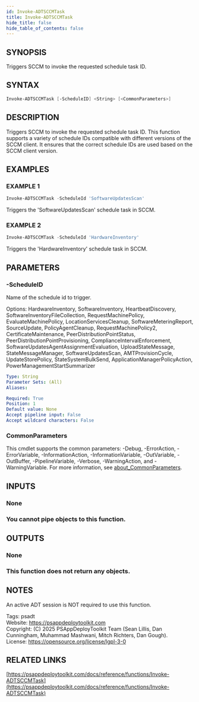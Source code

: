 ```yaml
---
id: Invoke-ADTSCCMTask
title: Invoke-ADTSCCMTask
hide_title: false
hide_table_of_contents: false
---
```


## SYNOPSIS

Triggers SCCM to invoke the requested schedule task ID.

## SYNTAX

```powershell
Invoke-ADTSCCMTask [-ScheduleID] <String> [<CommonParameters>]
```

## DESCRIPTION

Triggers SCCM to invoke the requested schedule task ID.
This function supports a variety of schedule IDs compatible with different versions of the SCCM client.
It ensures that the correct schedule IDs are used based on the SCCM client version.

## EXAMPLES

### EXAMPLE 1

```powershell
Invoke-ADTSCCMTask -ScheduleId 'SoftwareUpdatesScan'
```

Triggers the 'SoftwareUpdatesScan' schedule task in SCCM.

### EXAMPLE 2

```powershell
Invoke-ADTSCCMTask -ScheduleId 'HardwareInventory'
```

Triggers the 'HardwareInventory' schedule task in SCCM.

## PARAMETERS

### -ScheduleID

Name of the schedule id to trigger.

Options: HardwareInventory, SoftwareInventory, HeartbeatDiscovery, SoftwareInventoryFileCollection, RequestMachinePolicy, EvaluateMachinePolicy, LocationServicesCleanup, SoftwareMeteringReport, SourceUpdate, PolicyAgentCleanup, RequestMachinePolicy2, CertificateMaintenance, PeerDistributionPointStatus, PeerDistributionPointProvisioning, ComplianceIntervalEnforcement, SoftwareUpdatesAgentAssignmentEvaluation, UploadStateMessage, StateMessageManager, SoftwareUpdatesScan, AMTProvisionCycle, UpdateStorePolicy, StateSystemBulkSend, ApplicationManagerPolicyAction, PowerManagementStartSummarizer

```yaml
Type: String
Parameter Sets: (All)
Aliases:

Required: True
Position: 1
Default value: None
Accept pipeline input: False
Accept wildcard characters: False
```

### CommonParameters

This cmdlet supports the common parameters: -Debug, -ErrorAction, -ErrorVariable, -InformationAction, -InformationVariable, -OutVariable, -OutBuffer, -PipelineVariable, -Verbose, -WarningAction, and -WarningVariable. For more information, see [about_CommonParameters](http://go.microsoft.com/fwlink/?LinkID=113216).

## INPUTS

### None

### You cannot pipe objects to this function.
## OUTPUTS

### None

### This function does not return any objects.
## NOTES
An active ADT session is NOT required to use this function.

Tags: psadt<br />
Website: https://psappdeploytoolkit.com<br />
Copyright: (C) 2025 PSAppDeployToolkit Team (Sean Lillis, Dan Cunningham, Muhammad Mashwani, Mitch Richters, Dan Gough).<br />
License: https://opensource.org/license/lgpl-3-0

## RELATED LINKS

[https://psappdeploytoolkit.com/docs/reference/functions/Invoke-ADTSCCMTask](https://psappdeploytoolkit.com/docs/reference/functions/Invoke-ADTSCCMTask)
